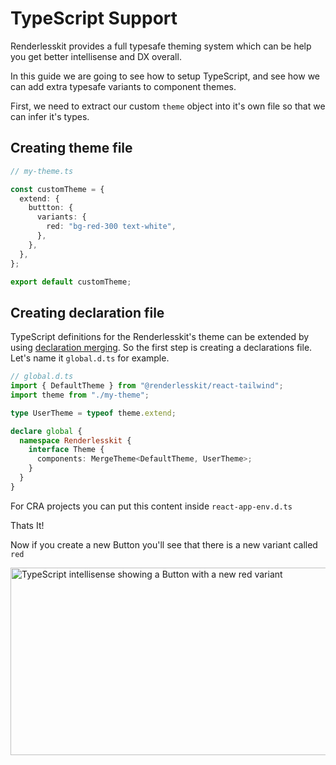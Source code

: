 
# TypeScript Support

Renderlesskit provides a full typesafe theming system which can be help you get
better intellisense and DX overall.

In this guide we are going to see how to setup TypeScript, and see how we can
add extra typesafe variants to component themes.

First, we need to extract our custom `theme` object into it's own file so that
we can infer it's types.

## Creating theme file

```ts
// my-theme.ts

const customTheme = {
  extend: {
    buttton: {
      variants: {
        red: "bg-red-300 text-white",
      },
    },
  },
};

export default customTheme;
```

## Creating declaration file

TypeScript definitions for the Renderlesskit's theme can be extended by using
[declaration merging](https://www.typescriptlang.org/docs/handbook/declaration-merging.html).
So the first step is creating a declarations file. Let's name it `global.d.ts`
for example.

```ts
// global.d.ts
import { DefaultTheme } from "@renderlesskit/react-tailwind";
import theme from "./my-theme";

type UserTheme = typeof theme.extend;

declare global {
  namespace Renderlesskit {
    interface Theme {
      components: MergeTheme<DefaultTheme, UserTheme>;
    }
  }
}
```

For CRA projects you can put this content inside `react-app-env.d.ts`

Thats It!

Now if you create a new Button you'll see that there is a new variant called
`red`

>

<Image
  alt="TypeScript intellisense showing a Button with a new red variant"
  width="600"
  height="300"
  layout="intrinsic"
  src="/ts-renderlesskit-variant.png"
  quality={100}
/>
